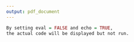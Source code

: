 ```yaml
---
output: pdf_document
---
```


\appendix
\section{Lampiran}

\begin{landscape}

\subsection{Tabel Distribusi Frekuensi}

```r

library(dplyr)
library(kableExtra)
library(readxl)


Tabel_Distribusi_Frekuensi <- read_excel("data_and_code/Tabel_Distribusi_Frekuensi.xlsx", 
    sheet = "Tabel_Z", skip = 2)

names(Tabel_Distribusi_Frekuensi)[9] <- 0.07 

opts <- options(knitr.kable.NA="")


kable(Tabel_Distribusi_Frekuensi,"latex", longtable=T, booktabs=TRUE, linesep="", caption="Z-Score.\\label{tabel_z}") %>% kable_styling(full_width=T,latex_options=c("HOLD_position","repeat_header"),font_size=10,repeat_header_text = "\\textit{(lanjutan)}") %>% 
  footnote(general_title = "Sumber:",title_format=c("italic"),general = "Triatmodjo, B, Hidrologi Terapan, Tabel 7.4 Hal 220, 2008.",footnote_as_chunk = T)

```

\newpage

```r

library(dplyr)
library(kableExtra)
library(readxl)

Tabel_lp_III <- read_excel("data_and_code/Tabel_Distribusi_Frekuensi.xlsx", 
    sheet = "lp_III")

opts <- options(knitr.kable.NA="")


kable(Tabel_lp_III,"latex", longtable=T, booktabs=TRUE, linesep="", caption="Nilai G Untuk distribusi Log-Pearson III.\\label{tabel_lp_iii}") %>% kable_styling(full_width=T,latex_options=c("HOLD_position","repeat_header"),font_size=10,repeat_header_text = "\\textit{(lanjutan)}") %>% 
  footnote(general = "Dikutip dari DR. M.M.A SHANIN, Statistical Analysis in Hydrology.",symbol="Cw = Weighted Skew Coefficient ",general_title = "Sumber:",symbol_title="Keterangan:",title_format=c("italic"),footnote_as_chunk = T)

```

\newpage

```r

library(dplyr)
library(kableExtra)
library(readxl)

Tabel_yn <- read_excel("data_and_code/Tabel_Distribusi_Frekuensi.xlsx", 
    sheet = "yn")

kable(Tabel_yn,"latex", longtable=T, booktabs=TRUE, linesep="", caption="\\textit{Reduced Mean} (Yn).\\label{tabel_yn}") %>% kable_styling(full_width=T,latex_options=c("HOLD_position","repeat_header"),font_size=9.5,repeat_header_text = "\\textit{(lanjutan)}") %>% 
  footnote(general = "Triatmodjo, B, Hidrologi Terapan",general_title = "Sumber:",title_format=c("italic"),footnote_as_chunk = T)

```
```r

library(dplyr)
library(kableExtra)
library(readxl)

Tabel_yn <- read_excel("data_and_code/Tabel_Distribusi_Frekuensi.xlsx", 
    sheet = "sn")

kable(Tabel_yn,"latex", longtable=T, booktabs=TRUE, linesep="", caption="\\textit{Reduced Standard Deviation} (Sn).\\label{tabel_sn}") %>% kable_styling(full_width=T,latex_options=c("HOLD_position","repeat_header"),font_size=9.5,repeat_header_text = "\\textit{(lanjutan)}") %>% 
  footnote(general = "Triatmodjo, B, Hidrologi Terapan",general_title = "Sumber:",title_format=c("italic"),footnote_as_chunk = T)

```

\end{landscape}

\subsection{Code example}

```r
By setting eval = FALSE and echo = TRUE, 
the actual code will be displayed but not run.
```